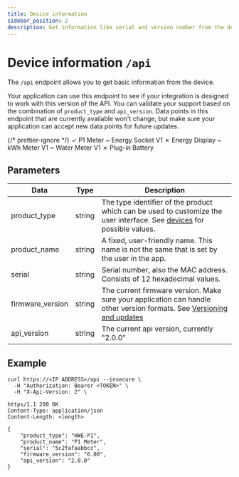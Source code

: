 ```yaml
---
title: Device information
sidebar_position: 2
description: Get information like serial and version number from the device.
---
```



# Device information `/api`

<PreliminaryWarning />

The `/api` endpoint allows you to get basic information from the device.

Your application can use this endpoint to see if your integration is designed to work with this version of the API. You can validate your support based on the combination of `product_type` and `api_version`. Data points in this endpoint that are currently available won't change, but make sure your application can accept new data points for future updates.

{/* prettier-ignore */}
<Badge color='hw-green'>✓ P1 Meter</Badge>
<Badge color='hw-orange'>~ Energy Socket <BadgeDetail href="/docs/v1/endpoints/api">V1</BadgeDetail></Badge>
<Badge color='hw-red'>✗ Energy Display</Badge>
<Badge color='hw-orange'>~ kWh Meter <BadgeDetail href="/docs/v1/endpoints/api">V1</BadgeDetail></Badge>
<Badge color='hw-orange'>~ Water Meter <BadgeDetail href="/docs/v1/endpoints/api">V1</BadgeDetail></Badge>
<Badge color='hw-red'>✗ Plug-in Battery</Badge>

## Parameters

| Data             | Type   | Description                                                                                                                                                 |
| ---------------- | ------ | ----------------------------------------------------------------------------------------------------------------------------------------------------------- |
| product_type     | string | The type identifier of the product which can be used to customize the user interface. See [devices](/docs/getting-started.mdx#devices) for possible values. |
| product_name     | string | A fixed, user-friendly name. This name is not the same that is set by the user in the app.                                                                  |
| serial           | string | Serial number, also the MAC address. Consists of 12 hexadecimal values.                                                                                     |
| firmware_version | string | The current firmware version. Make sure your application can handle other version formats. See [Versioning and updates](/docs/versioning)                   |
| api_version      | string | The current api version, currently "2.0.0"                                                                                                                  |

## Example

```shell title="Request"
curl https://<IP ADDRESS>/api --insecure \
  -H "Authorization: Bearer <TOKEN>" \
  -H "X-Api-Version: 2" \
```

```http title="Response"
https/1.1 200 OK
Content-Type: application/json
Content-Length: <length>

{
    "product_type": "HWE-P1",
    "product_name": "P1 Meter",
    "serial": "5c2fafaabbcc",
    "firmware_version": "6.00",
    "api_version": "2.0.0"
}
```
